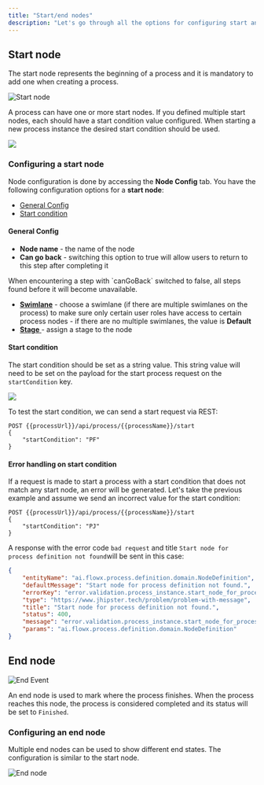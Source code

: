 ```yaml
---
title: "Start/end nodes"
description: "Let's go through all the options for configuring start and end nodes for a process definition."
---
```


## Start node

The start node represents the beginning of a process and it is mandatory to add one when creating a process.

<Frame>

![Start node](https://s3.eu-west-1.amazonaws.com/docx.flowx.ai/building-blocks/node/start_node.png#center)

</Frame>

A process can have one or more start nodes. If you defined multiple start nodes, each should have a start condition value configured. When starting a new process instance the desired start condition should be used.

![](https://s3.eu-west-1.amazonaws.com/docx.flowx.ai/building-blocks/node/start_node_example.png)

### Configuring a start node

Node configuration is done by accessing the **Node Config** tab. You have the following configuration options for a **start node**:

* [General Config](#general-config)
* [Start condition](#start-condition)

#### General Config

* **Node name** - the name of the node
* **Can go back** - switching this option to true will allow users to return to this step after completing it

<Info>
When encountering a step with `canGoBack` switched to false, all steps found before it will become unavailable.
</Info>

* [**Swimlane**](../../platform-deep-dive/user-roles-management/swimlanes) - choose a swimlane (if there are multiple swimlanes on the process) to make sure only certain user roles have access to certain process nodes - if there are no multiple swimlanes, the value is **Default**
* [**Stage** ](../../platform-deep-dive/plugins/custom-plugins/task-management/using-stages)- assign a stage to the node

#### Start condition

The start condition should be set as a string value. This string value will need to be set on the payload for the start process request on the `startCondition` key.

<Frame>

![](https://s3.eu-west-1.amazonaws.com/docx.flowx.ai/building-blocks/node/start_node_condition.png)

</Frame>

To test the start condition, we can send a start request via REST:

```
POST {{processUrl}}/api/process/{{processName}}/start
{
    "startCondition": "PF"
}
```

#### Error handling on start condition

If a request is made to start a process with a start condition that does not match any start node, an error will be generated. Let's take the previous example and assume we send an incorrect value for the start condition:

```
POST {{processUrl}}/api/process/{{processName}}/start
{
    "startCondition": "PJ"
}
```

A response with the error code `bad request` and title `Start node for process definition not found`will be sent in this case:

```json
{
    "entityName": "ai.flowx.process.definition.domain.NodeDefinition",
    "defaultMessage": "Start node for process definition not found.",
    "errorKey": "error.validation.process_instance.start_node_for_process_def_missing",
    "type": "https://www.jhipster.tech/problem/problem-with-message",
    "title": "Start node for process definition not found.",
    "status": 400,
    "message": "error.validation.process_instance.start_node_for_process_def_missing",
    "params": "ai.flowx.process.definition.domain.NodeDefinition"
}
```

## End node

<Frame>

![End Event](https://s3.eu-west-1.amazonaws.com/docx.flowx.ai/building-blocks/node/end-event.png#center)

</Frame>

An end node is used to mark where the process finishes. When the process reaches this node, the process is considered completed and its status will be set to `Finished`.

### Configuring an end node

Multiple end nodes can be used to show different end states. The configuration is similar to the start node.

![End node](https://s3.eu-west-1.amazonaws.com/docx.flowx.ai/building-blocks/node/end_node.png)